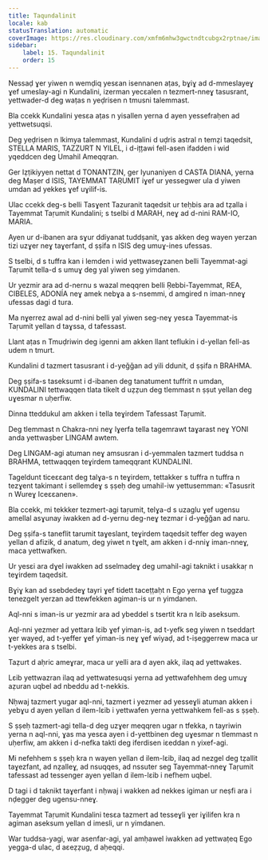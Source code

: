 ```yaml
---
title: Taqundalinit
locale: kab
statusTranslation: automatic
coverImage: https://res.cloudinary.com/xmfm6mhw3gwctndtcubgx2rptnae/image/upload/v1741354419/small_cover_la_gran_rebelion_28716e29d2.webp
sidebar:
    label: 15. Taqundalinit
    order: 15
---
```

Nessaḍ ɣer yiwen n wemḍiq yesɛan isennanen aṭas, bɣiɣ ad d-mmeslayeɣ ɣef umeslay-agi n Kundalini, izerman yecɛalen n tezmert-nneɣ tasusrant, yettwader-d deg waṭas n yeḍrisen n tmusni talemmast.

Bla ccekk Kundalini yesɛa aṭas n yisallen yerna d ayen yessefraḥen ad yettwetsuqsi.

Deg yeḍrisen n lkimya talemmast, Kundalini d uḍris astral n temẓi taqedsit, STELLA MARIS, TAZZURT N YILEL, i d-ițțawi fell-asen ifadden i wid yqeddcen deg Umahil Ameqqran.

Ger Iẓṭikiyyen nettat d TONANTZIN, ger Iyunaniyen d CASTA DIANA, yerna deg Maṣer d ISIS, TAYEMMAT TAṚUMIT iɣef ur yessegwer ula d yiwen umdan ad yekkes ɣef uɣilif-is.

Ulac ccekk deg-s belli Tasɣent Tazuranit taqedsit ur teḥbis ara ad tẓalla i Tayemmat Taṛumit Kundalini; s tselbi d MARAH, neɣ ad d-nini RAM-IO, MARIA.

Ayen ur d-ibanen ara sɣur ddiyanat tuddṣanit, ɣas akken deg wayen yerzan tizi uzɣer neɣ taɣerfant, d ṣṣifa n ISIS deg umuɣ-ines ufessas.

S tselbi, d s tuffra kan i lemden i wid yettwaseɣzanen belli Tayemmat-agi Taṛumit tella-d s umuɣ deg yal yiwen seg yimdanen.

Ur yezmir ara ad d-nernu s wazal meqqren belli Ṛebbi-Tayemmat, REA, CIBELES, ADONÍA neɣ amek nebɣa a s-nsemmi, d amgired n iman-nneɣ ufessas dagi d tura.

Ma nɣerrez awal ad d-nini belli yal yiwen seg-neɣ yesɛa Tayemmat-is Taṛumit yellan d taɣssa, d tafessast.

Llant aṭas n Tmuḍriwin deg igenni am akken llant teflukin i d-yellan fell-as udem n tmurt.

Kundalini d tazmert tasusrant i d-yeǧǧan ad yili ddunit, d ṣṣifa n BRAHMA.

Deg ṣṣifa-s taseksumt i d-ibanen deg tanatument tuffrit n umdan, KUNDALINI tettwaqqen tlata tikelt d uẓẓun deg tlemmast n ṣṣut yellan deg uɣesmar n uḥerfiw.

Dinna tteddukul am akken i tella teɣirdem Tafessast Taṛumit.

Deg tlemmast n Chakra-nni neɣ lɣerfa tella tagemrawt taɣarast neɣ YONI anda yettwaṣber LINGAM awtem.

Deg LINGAM-agi atuman neɣ amsusran i d-yemmalen tazmert tuddsa n BRAHMA, tettwaqqen teɣirdem tameqqrant KUNDALINI.

Tageldunt ticeɛɛant deg talɣa-s n teɣirdem, tettakker s tuffra n tuffra n tezɣent takimant i sellemdeɣ s ṣṣeḥ deg umahil-iw yettusemman: «Tasusrit n Wureɣ Iceɛɛanen».

Bla ccekk, mi tekkker tezmert-agi taṛumit, telɣa-d s uzaglu ɣef ugensu amellal asɣunay iwakken ad d-yernu deg-neɣ tezmar i d-yeǧǧan ad naru.

Deg ṣṣifa-s taneflit tarumit taɣeslant, teɣirdem taqedsit teffer deg wayen yellan d afizik, d anatum, deg yiwet n tɣelt, am akken i d-nniɣ iman-nneɣ, maca yettwafken.

Ur yesɛi ara dɣel iwakken ad sselmadeɣ deg umahil-agi taknikt i usakkaṛ n teɣirdem taqedsit.

Bɣiɣ kan ad ssebdedeɣ tayri ɣef tidett taceṭṭaḥt n Ego yerna ɣef tuggza tenezgelt yerzan ad ttewfekken agiman-is ur n yimdanen.

Aql-nni s iman-is ur yezmir ara ad ybeddel s tsertit kra n lɛib aseksum.

Aql-nni yezmer ad yettara lɛib ɣef yiman-is, ad t-yefk seg yiwen n tseddaṛt ɣer wayeḍ, ad t-yeffer ɣef yiman-is neɣ ɣef wiyaḍ, ad t-iṣeggerrew maca ur t-yekkes ara s tselbi.

Taẓurt d aḥric ameɣrar, maca ur yelli ara d ayen akk, ilaq ad yettwakes.

Lɛib yettwazran ilaq ad yettwatesuqsi yerna ad yettwafehhem deg umuɣ aẓuran uqbel ad nbeddu ad t-nekkis.

Nḥwaj tazmert yugar aql-nni, tazmert i yezmer ad yesseɣli atuman akken i yebɣu d ayen yellan d ilem-lɛib i yettwafen yerna yettwahkem fell-as s ṣṣeḥ.

S ṣṣeḥ tazmert-agi tella-d deg uzɣer meqqren ugar n tfekka, n tayriwin yerna n aql-nni, ɣas ma yesɛa ayen i d-yettbinen deg uɣesmar n tlemmast n uḥerfiw, am akken i d-nefka takti deg iferdisen iɛeddan n yixef-agi.

Mi nefehhem s ṣṣeḥ kra n wayen yellan d ilem-lɛib, ilaq ad nezgel deg tẓallit taɣezfant, ad nẓalleɣ, ad nsuqqes, ad nssuter seg Tayemmat-nneɣ Taṛumit tafessast ad tessenger ayen yellan d ilem-lɛib i nefhem uqbel.

D tagi i d taknikt taɣerfant i nḥwaj i wakken ad nekkes igiman ur neṣfi ara i nḍegger deg ugensu-nneɣ.

Tayemmat Taṛumit Kundalini tesɛa tazmert ad tesseɣli ɣer iɣilifen kra n agiman aseksum yellan d imesli, ur n yimdanen.

War tuddsa-yagi, war asenfar-agi, yal amḥawel iwakken ad yettwaṭeq Ego yegga-d ulac, d aɛeẓẓug, d aḥeqqi.

